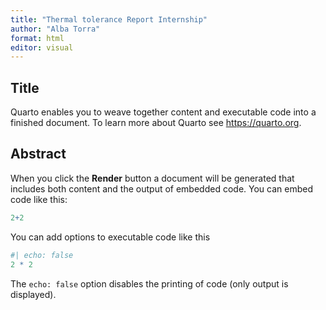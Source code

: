 ```yaml
---
title: "Thermal tolerance Report Internship"
author: "Alba Torra"
format: html
editor: visual
---
```


## Title 

Quarto enables you to weave together content and executable code into a finished document. To learn more about Quarto see <https://quarto.org>.

## Abstract

When you click the **Render** button a document will be generated that includes both content and the output of embedded code. You can embed code like this:

```r
2+2
```

You can add options to executable code like this

```r
#| echo: false
2 * 2
```

The `echo: false` option disables the printing of code (only output is displayed).
